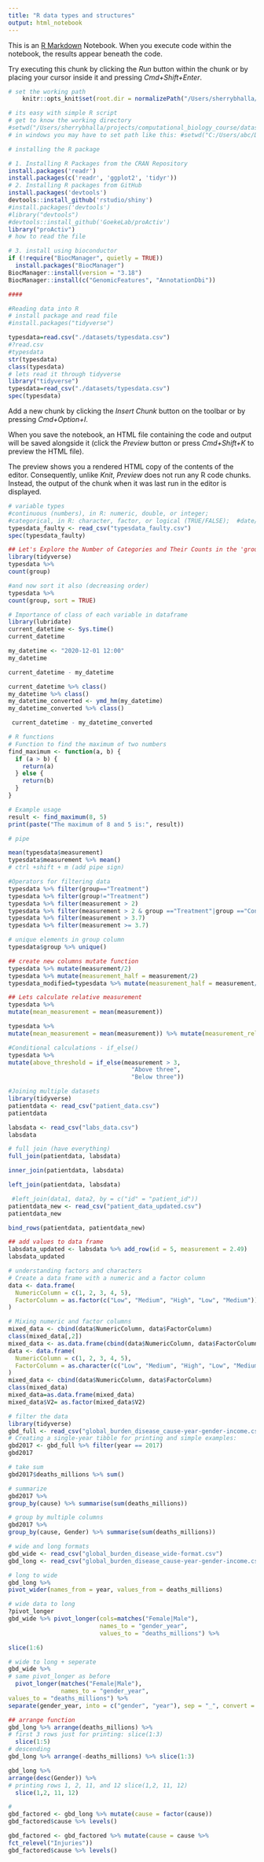 ---
title: "R data types and structures"
output: html_notebook
---

This is an [R Markdown](http://rmarkdown.rstudio.com) Notebook. When you execute code within the notebook, the results appear beneath the code. 

Try executing this chunk by clicking the *Run* button within the chunk or by placing your cursor inside it and pressing *Cmd+Shift+Enter*. 

```{r setup}
# set the working path
    knitr::opts_knit$set(root.dir = normalizePath("/Users/sherrybhalla/projects/computational_biology_course/datasets")) 

# its easy with simple R script
# get to know the working directory
#setwd("/Users/sherrybhalla/projects/computational_biology_course/datasets")
# in windows you may have to set path like this: #setwd("C:/Users/abc/Desktop/folder")
```


```{r}
# installing the R package

# 1. Installing R Packages from the CRAN Repository
install.packages('readr')
install.packages(c('readr', 'ggplot2', 'tidyr'))
# 2. Installing R packages from GitHub
install.packages('devtools')
devtools::install_github('rstudio/shiny')
#install.packages('devtools')
#library("devtools")
#devtools::install_github('GoekeLab/proActiv')
library("proActiv")
# how to read the file 

# 3. install using bioconductor
if (!require("BiocManager", quietly = TRUE))
  install.packages("BiocManager")
BiocManager::install(version = "3.18")
BiocManager::install(c("GenomicFeatures", "AnnotationDbi"))

####

```


```{r}
#Reading data into R
# install package and read file
#install.packages("tidyverse")

typesdata=read.csv("./datasets/typesdata.csv")
#?read.csv
#typesdata
str(typesdata)
class(typesdata)
# lets read it through tidyverse
library("tidyverse")
typesdata=read_csv("./datasets/typesdata.csv")
spec(typesdata)
```

Add a new chunk by clicking the *Insert Chunk* button on the toolbar or by pressing *Cmd+Option+I*.

When you save the notebook, an HTML file containing the code and output will be saved alongside it (click the *Preview* button or press *Cmd+Shift+K* to preview the HTML file). 

The preview shows you a rendered HTML copy of the contents of the editor. Consequently, unlike *Knit*, *Preview* does not run any R code chunks. Instead, the output of the chunk when it was last run in the editor is displayed.


```{r}
# variable types 
#continuous (numbers), in R: numeric, double, or integer;
#categorical, in R: character, factor, or logical (TRUE/FALSE);  #date/time, in R: POSIXct date-time3.
typesdata_faulty <- read_csv("typesdata_faulty.csv")
spec(typesdata_faulty)
```
```{r}
## Let's Explore the Number of Categories and Their Counts in the 'group' Column"
library(tidyverse) 
typesdata %>%
count(group)
```
```{r}
#and now sort it also (decreasing order)
typesdata %>%
count(group, sort = TRUE)
```

```{r}
# Importance of class of each variable in dataframe
library(lubridate)
current_datetime <- Sys.time()
current_datetime

my_datetime <- "2020-12-01 12:00"
my_datetime

current_datetime - my_datetime

current_datetime %>% class()
my_datetime %>% class()
my_datetime_converted <- ymd_hm(my_datetime)
my_datetime_converted %>% class()

 current_datetime - my_datetime_converted
```
```{r}
# R functions
# Function to find the maximum of two numbers
find_maximum <- function(a, b) {
  if (a > b) {
    return(a)
  } else {
    return(b)
  }
}

# Example usage
result <- find_maximum(8, 5)
print(paste("The maximum of 8 and 5 is:", result))
```


```{r}
# pipe 

mean(typesdata$measurement)
typesdata$measurement %>% mean()
# ctrl +shift + m (add pipe sign)


```
```{r}
#Operators for filtering data
typesdata %>% filter(group=="Treatment")
typesdata %>% filter(group!="Treatment")
typesdata %>% filter(measurement > 2)
typesdata %>% filter(measurement > 2 & group =="Treatment"|group =="Control")
typesdata %>% filter(measurement > 3.7)
typesdata %>% filter(measurement >= 3.7)
```
```{r}
# unique elements in group column
typesdata$group %>% unique()
```
```{r}
## create new columns mutate function
typesdata %>% mutate(measurement/2)
typesdata %>% mutate(measurement_half = measurement/2)
typesdata_modified=typesdata %>% mutate(measurement_half = measurement/2)
```


```{r}
## Lets calculate relative measurement
typesdata %>%
mutate(mean_measurement = mean(measurement))

typesdata %>%
mutate(mean_measurement = mean(measurement)) %>% mutate(measurement_relative = measurement/mean_measurement) %>% select(matches("measurement"))
```

```{r}
#Conditional calculations - if_else()
typesdata %>%
mutate(above_threshold = if_else(measurement > 3,
                                   "Above three",
                                   "Below three"))
```

```{r}
#Joining multiple datasets
library(tidyverse)
patientdata <- read_csv("patient_data.csv")
patientdata

labsdata <- read_csv("labs_data.csv")
labsdata

```
```{r}

# full join (have everything)
full_join(patientdata, labsdata)
```
```{r}
inner_join(patientdata, labsdata)
```
```{r}
left_join(patientdata, labsdata)
```
```{r}
 #left_join(data1, data2, by = c("id" = "patient_id"))
patientdata_new <- read_csv("patient_data_updated.csv")
patientdata_new
```
```{r}
bind_rows(patientdata, patientdata_new)
```

```{r}
## add values to data frame
labsdata_updated <- labsdata %>% add_row(id = 5, measurement = 2.49)
labsdata_updated
```

```{r}
# understanding factors and characters
# Create a data frame with a numeric and a factor column
data <- data.frame(
  NumericColumn = c(1, 2, 3, 4, 5),
  FactorColumn = as.factor(c("Low", "Medium", "High", "Low", "Medium"))
)

# Mixing numeric and factor columns
mixed_data <- cbind(data$NumericColumn, data$FactorColumn)
class(mixed_data[,2])
mixed_data <- as.data.frame(cbind(data$NumericColumn, data$FactorColumn))
data <- data.frame(
  NumericColumn = c(1, 2, 3, 4, 5),
  FactorColumn = as.character(c("Low", "Medium", "High", "Low", "Medium"))
)
mixed_data <- cbind(data$NumericColumn, data$FactorColumn)
class(mixed_data)
mixed_data=as.data.frame(mixed_data)
mixed_data$V2= as.factor(mixed_data$V2)
```
```{r}
# filter the data
library(tidyverse)
gbd_full <- read_csv("global_burden_disease_cause-year-gender-income.csv")
# Creating a single-year tibble for printing and simple examples:
gbd2017 <- gbd_full %>% filter(year == 2017)
gbd2017
```
```{r}
# take sum
gbd2017$deaths_millions %>% sum()
```
```{r}
# summarize
gbd2017 %>%
group_by(cause) %>% summarise(sum(deaths_millions))
```
```{r}
# group by multiple columns
gbd2017 %>%
group_by(cause, Gender) %>% summarise(sum(deaths_millions))
```
```{r}
# wide and long formats
gbd_wide <- read_csv("global_burden_disease_wide-format.csv") 
gbd_long <- read_csv("global_burden_disease_cause-year-gender-income.csv")
```

```{r}
# long to wide
gbd_long %>%
pivot_wider(names_from = year, values_from = deaths_millions)
```
```{r}
# wide data to long 
?pivot_longer
gbd_wide %>% pivot_longer(cols=matches("Female|Male"),
                          names_to = "gender_year",
                          values_to = "deaths_millions") %>% 

slice(1:6)
```
```{r}
# wide to long + seperate
gbd_wide %>%
# same pivot_longer as before
  pivot_longer(matches("Female|Male"),
               names_to = "gender_year",
values_to = "deaths_millions") %>%
separate(gender_year, into = c("gender", "year"), sep = "_", convert = TRUE)
```
```{r}
## arrange function
gbd_long %>% arrange(deaths_millions) %>%
# first 3 rows just for printing: slice(1:3)
  slice(1:5)
# descending
gbd_long %>% arrange(-deaths_millions) %>% slice(1:3)
```
```{r}
gbd_long %>%
arrange(desc(Gender)) %>%
# printing rows 1, 2, 11, and 12 slice(1,2, 11, 12)
  slice(1,2, 11, 12)
```
```{r}
#
gbd_factored <- gbd_long %>% mutate(cause = factor(cause))
gbd_factored$cause %>% levels()

gbd_factored <- gbd_factored %>% mutate(cause = cause %>%
fct_relevel("Injuries")) 
gbd_factored$cause %>% levels()
```

